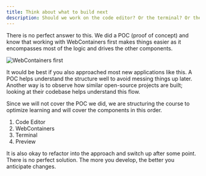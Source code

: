 ```yaml
---
title: Think about what to build next
description: Should we work on the code editor? Or the terminal? Or the preview? Or the WebContainer?
---
```


There is no perfect answer to this. We did a POC (proof of concept) and know that working with WebContainers first makes things easier as it encompasses most of the logic and drives the other components.

![WebContainers first](./assets/thinking-on-what-to-build-next-1.webp)

It would be best if you also approached most new applications like this. A POC helps understand the structure well to avoid messing things up later. Another way is to observe how similar open-source projects are built; looking at their codebase helps understand this flow.

Since we will not cover the POC we did, we are structuring the course to optimize learning and will cover the components in this order.

1. Code Editor
2. WebContainers
3. Terminal
4. Preview

<Callout>
  It is also okay to refactor into the approach and switch up after some point.
  There is no perfect solution. The more you develop, the better you anticipate
  changes.
</Callout>
